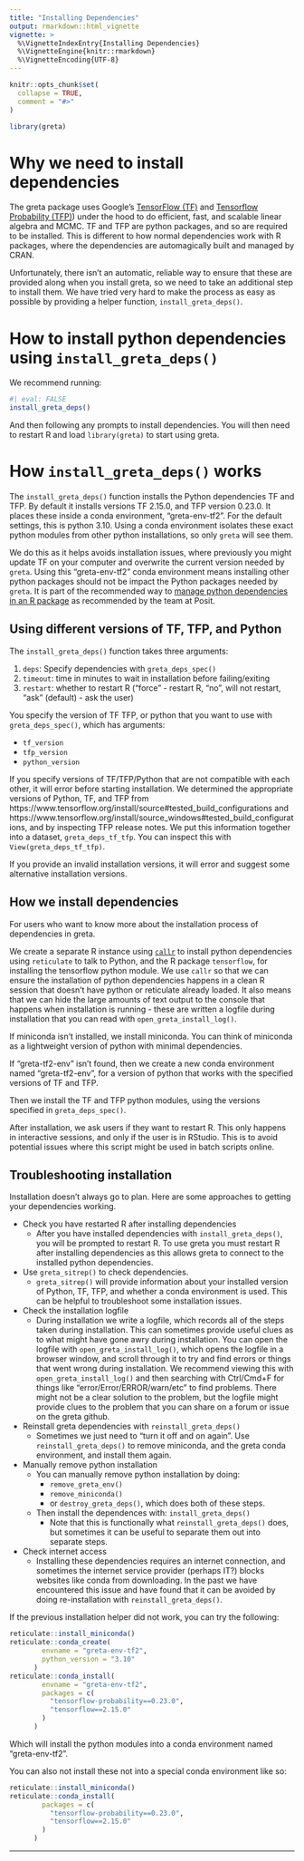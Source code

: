 ```yaml
---
title: "Installing Dependencies"
output: rmarkdown::html_vignette
vignette: >
  %\VignetteIndexEntry{Installing Dependencies}
  %\VignetteEngine{knitr::rmarkdown}
  %\VignetteEncoding{UTF-8}
---
```


```r
knitr::opts_chunk$set(
  collapse = TRUE,
  comment = "#>"
)
```

```r
library(greta)
```

# Why we need to install dependencies

The greta package uses Google's [TensorFlow (TF)](https://www.tensorflow.org/) and [Tensorflow Probability (TFP)](https://github.com/tensorflow/probability)) under the hood to do efficient, fast, and scalable linear algebra and MCMC. TF and TFP are python packages, and so are required to be installed. This is different to how normal dependencies work with R packages, where the dependencies are automagically built and managed by CRAN. 

Unfortunately, there isn't an automatic, reliable way to ensure that these are provided along when you install greta, so we need to take an additional step to install them. We have tried very hard to make the process as easy as possible by providing a helper function, `install_greta_deps()`.

# How to install python dependencies using `install_greta_deps()`

We recommend running:

```r
#| eval: FALSE
install_greta_deps()
```

And then following any prompts to install dependencies. You will then need to restart R and load `library(greta)` to start using greta.

# How `install_greta_deps()` works

The `install_greta_deps()` function installs the Python dependencies TF and TFP. 
By default it installs versions TF 2.15.0, and TFP version 0.23.0. It places these inside a conda environment, "greta-env-tf2". For the default settings, this is python 3.10. Using a conda environment isolates these exact python modules from other python installations, so only `greta` will see them. 

We do this as it helps avoids installation issues, where previously you might update TF on your computer and overwrite the current version needed by `greta`. Using this "greta-env-tf2" conda environment means installing other python packages should not be impact the Python packages needed by `greta`. It is part of the recommended way to [manage python dependencies in an R package](https://rstudio.github.io/reticulate/articles/python_dependencies.html) as recommended by the team at Posit.

## Using different versions of TF, TFP, and Python

The `install_greta_deps()` function takes three arguments:

1. `deps`: Specify dependencies with `greta_deps_spec()`
2. `timeout`: time in minutes to wait in installation before failing/exiting
3. `restart`: whether to restart R ("force" - restart R, "no", will not restart, "ask" (default) - ask the user)

You specify the version of TF TFP, or python that you want to use with `greta_deps_spec()`, which has arguments:

- `tf_version`
- `tfp_version`
- `python_version`

If you specify versions of TF/TFP/Python that are not compatible with each other, it will error before starting installation. We determined the appropriate versions of Python, TF, and TFP from https://www.tensorflow.org/install/source#tested_build_configurations and https://www.tensorflow.org/install/source_windows#tested_build_configurations, and by inspecting TFP release notes. We put this information together into a dataset, `greta_deps_tf_tfp`. You can inspect this with `View(greta_deps_tf_tfp)`.

If you provide an invalid installation versions, it will error and suggest some alternative installation versions.

## How we install dependencies

For users who want to know more about the installation process of dependencies in greta.

We create a separate R instance using [`callr`](https://callr.r-lib.org/index.html) to install python dependencies using `reticulate` to talk to Python, and the R package `tensorflow`, for installing the tensorflow python module. We use `callr` so that we can ensure the installation of python dependencies happens in a clean R session that doesn't have python or reticulate already loaded. It also means that we can hide the large amounts of text output to the console that happens when installation is running - these are written a logfile during installation that you can read with `open_greta_install_log()`.

If miniconda isn't installed, we install miniconda. You can think of miniconda as a lightweight version of python with minimal dependencies.

If "greta-tf2-env" isn't found, then we create a new conda environment named "greta-tf2-env", for a version of python that works with the specified versions of TF and TFP.

Then we install the TF and TFP python modules, using the versions specified in `greta_deps_spec()`.

After installation, we ask users if they want to restart R. This only happens in interactive sessions, and only if the user is in RStudio. This is to avoid potential issues where this script might be used in batch scripts online.

## Troubleshooting installation

Installation doesn't always go to plan. Here are some approaches to getting your dependencies working. 

- Check you have restarted R after installing dependencies
  - After you have installed dependencies with `install_greta_deps()`, you will be prompted to restart R. To use greta you must restart R after installing dependencies as this allows greta to connect to the installed python dependencies.

- Use `greta_sitrep()` to check dependencies.
  - `greta_sitrep()` will provide information about your installed version of Python, TF, TFP, and whether a conda environment is used. This can be helpful to troubleshoot some installation issues.

- Check the installation logfile
  - During installation we write a logfile, which records all of the steps taken during installation. This can sometimes provide useful clues as to what might have gone awry during installation. You can open the logfile with `open_greta_install_log()`, which opens the logfile in a browser window, and scroll through it to try and find errors or things that went wrong during installation. We recommend viewing this with `open_greta_install_log()` and then searching with Ctrl/Cmd+F for things like "error/Error/ERROR/warn/etc" to find problems. There might not be a clear solution to the problem, but the logfile might provide clues to the problem that you can share on a forum or issue on the greta github.

- Reinstall greta dependencies with `reinstall_greta_deps()`
  - Sometimes we just need to "turn it off and on again". Use `reinstall_greta_deps()` to remove miniconda, and the greta conda environment, and install them again.

- Manually remove python installation
  - You can manually remove python installation by doing:
    - `remove_greta_env()`
    - `remove_miniconda()`
    - or `destroy_greta_deps()`, which does both of these steps.
  - Then install the dependences with: `install_greta_deps()`
    - Note that this is functionally what `reinstall_greta_deps()` does, but sometimes it can be useful to separate them out into separate steps.
    
- Check internet access
  - Installing these dependencies requires an internet connection, and sometimes the internet service provider (perhaps IT?) blocks websites like conda from downloading. In the past we have encountered this issue and have found that it can be avoided by doing re-installation with `reinstall_greta_deps()`.

If the previous installation helper did not work, you can try the following:

```r
reticulate::install_miniconda()
reticulate::conda_create(
        envname = "greta-env-tf2",
        python_version = "3.10"
      )
reticulate::conda_install(
        envname = "greta-env-tf2",
        packages = c(
          "tensorflow-probability==0.23.0",
          "tensorflow==2.15.0"
        )
      )
```

Which will install the python modules into a conda environment named "greta-env-tf2".

You can also not install these not into a special conda environment like so:

```r
reticulate::install_miniconda()
reticulate::conda_install(
        packages = c(
          "tensorflow-probability==0.23.0",
          "tensorflow==2.15.0"
        )
      )
```

<!-- You can also use `install_tensorflow()` to install different versions of TensorFlow, including versions with GPU acceleration. If you're having trouble with this step, [this guide](https://tensorflow.rstudio.com/installation/) may help. -->

<hr>

<!-- You can also use `install_tensorflow()` to install different versions of TensorFlow, including versions with GPU acceleration. If you're having trouble with this step, [this guide](https://tensorflow.rstudio.com/installation/) may help. -->

<!-- If you want `greta` to run as fast as possible on your computer's CPUs, it would be worth installing python and TensorFlow using Anaconda since they will be automatically configured to use Intel's MKL routines, which provide a 2-8 fold sampling speedup on most models. -->
